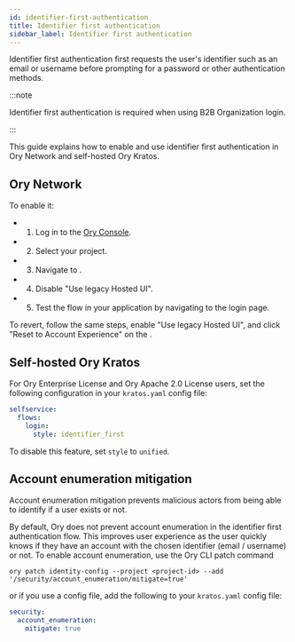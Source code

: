 ```yaml
---
id: identifier-first-authentication
title: Identifier first authentication
sidebar_label: Identifier first authentication
---
```


Identifier first authentication first requests the user's identifier such as an email or username before prompting for a password
or other authentication methods.

:::note

Identifier first authentication is required when using B2B Organization login.

:::

This guide explains how to enable and use identifier first authentication in Ory Network and self-hosted Ory Kratos.

## Ory Network

To enable it:

- 1. Log in to the [Ory Console](https://console.ory.sh).
- 2. Select your project.
- 3. Navigate to <ConsoleLink route="project.accountExperience.theming.route" />.
- 4. Disable "Use legacy Hosted UI".
- 5. Test the flow in your application by navigating to the login page.

To revert, follow the same steps, enable "Use legacy Hosted UI", and click "Reset to Account Experience" on
the&nbsp;<ConsoleLink route="project.ui" />.

## Self-hosted Ory Kratos

For Ory Enterprise License and Ory Apache 2.0 License users, set the following configuration in your `kratos.yaml` config file:

```yaml title="kratos-config.yaml"
selfservice:
  flows:
    login:
      style: identifier_first
```

To disable this feature, set `style` to `unified`.

## Account enumeration mitigation

Account enumeration mitigation prevents malicious actors from being able to identify if a user exists or not.

By default, Ory does not prevent account enumeration in the identifier first authentication flow. This improves user experience as
the user quickly knows if they have an account with the chosen identifier (email / username) or not. To enable account
enumeration, use the Ory CLI patch command

```shell
ory patch identity-config --project <project-id> --add '/security/account_enumeration/mitigate=true'
```

or if you use a config file, add the following to your `kratos.yaml` config file:

```yaml title="kratos-config.yaml"
security:
  account_enumeration:
    mitigate: true
```
